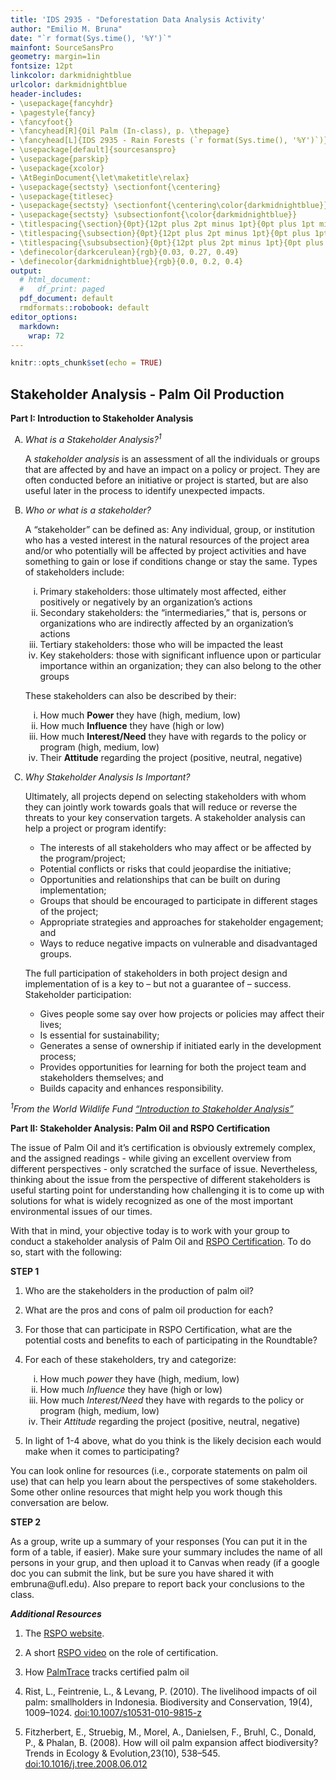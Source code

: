 ```yaml
---
title: 'IDS 2935 - "Deforestation Data Analysis Activity'
author: "Emilio M. Bruna"
date: "`r format(Sys.time(), '%Y')`"
mainfont: SourceSansPro
geometry: margin=1in
fontsize: 12pt
linkcolor: darkmidnightblue
urlcolor: darkmidnightblue
header-includes:
- \usepackage{fancyhdr}
- \pagestyle{fancy}
- \fancyfoot{}
- \fancyhead[R]{Oil Palm (In-class), p. \thepage}
- \fancyhead[L]{IDS 2935 - Rain Forests (`r format(Sys.time(), '%Y')`)}
- \usepackage[default]{sourcesanspro}
- \usepackage{parskip}
- \usepackage{xcolor}
- \AtBeginDocument{\let\maketitle\relax}
- \usepackage{sectsty} \sectionfont{\centering}
- \usepackage{titlesec}
- \usepackage{sectsty} \sectionfont{\centering\color{darkmidnightblue}}
- \usepackage{sectsty} \subsectionfont{\color{darkmidnightblue}}
- \titlespacing{\section}{0pt}{12pt plus 2pt minus 1pt}{0pt plus 1pt minus 1pt}
- \titlespacing{\subsection}{0pt}{12pt plus 2pt minus 1pt}{0pt plus 1pt minus 1pt}
- \titlespacing{\subsubsection}{0pt}{12pt plus 2pt minus 1pt}{0pt plus 1pt minus 1pt}
- \definecolor{darkcerulean}{rgb}{0.03, 0.27, 0.49}
- \definecolor{darkmidnightblue}{rgb}{0.0, 0.2, 0.4}
output:
  # html_document:
  #   df_print: paged
  pdf_document: default
  rmdformats::robobook: default
editor_options: 
  markdown: 
    wrap: 72
---
```


```r
knitr::opts_chunk$set(echo = TRUE)
```

## Stakeholder Analysis - Palm Oil Production

\vspace{0.3cm}

**Part I: Introduction to Stakeholder Analysis**

A) *What is a Stakeholder Analysis?^1^*

    A *stakeholder analysis* is an assessment of all the individuals or groups that are affected by and have an impact on a policy or project. They are often conducted before an initiative or project is started, but are also useful later in the process to identify unexpected impacts.

B) *Who or what is a stakeholder?*

    A “stakeholder” can be defined as: Any individual, group, or institution who has a vested interest in the natural resources of the project area and/or who potentially will be affected by project activities and have something to gain or lose if conditions change or stay the same. Types of stakeholders include:  

    i) Primary stakeholders: those ultimately most affected, either positively or negatively by an organization's actions
    ii) Secondary stakeholders: the "intermediaries," that is, persons or organizations who are indirectly affected by an organization's actions
    iii) Tertiary stakeholders: those who will be impacted the least
    iv) Key stakeholders: those with significant influence upon or particular importance within an organization; they can also belong to the other groups

    These stakeholders can also be described by their: 

    i) How much **Power** they have (high, medium, low)
    ii) How much **Influence** they have (high or low)
    iii) How much **Interest/Need** they have with regards to the policy or program (high, medium, low)
    iv) Their **Attitude** regarding the project (positive, neutral, negative)  
    

C) *Why Stakeholder Analysis Is Important?*

    Ultimately, all projects depend on selecting stakeholders with whom they can jointly work towards goals that will reduce or reverse the threats to your key conservation targets. A stakeholder analysis can help a project or program identify:

    * The interests of all stakeholders who may affect or be affected by the program/project;
    * Potential conflicts or risks that could jeopardise the initiative;
    * Opportunities and relationships that can be built on during implementation;
    * Groups that should be encouraged to participate in different stages of the project;
    * Appropriate strategies and approaches for stakeholder engagement; and
    * Ways to reduce negative impacts on vulnerable and disadvantaged groups.  
    
    

    The full participation of stakeholders in both project design and implementation of is a key to – but not a guarantee of – success. Stakeholder participation:  

    * Gives people some say over how projects or policies may affect their lives;
    * Is essential for sustainability;
    * Generates a sense of ownership if initiated early in the development process;
    * Provides opportunities for learning for both the project team and stakeholders themselves; and
    * Builds capacity and enhances responsibility. 

*^1^From the World Wildlife Fund ["Introduction to Stakeholder Analysis"](https://awsassets.panda.org/downloads/1_1_stakeholder_analysis_11_01_05.pdf)*


**Part II: Stakeholder Analysis: Palm Oil and RSPO Certification**

The issue of Palm Oil and it's certification is obviously extremely complex, and the assigned readings - while giving an excellent overview from different perspectives - only scratched the surface of issue. Nevertheless, thinking about the issue from the perspective of different stakeholders is useful starting point for understanding how challenging it is to come up with solutions for what is widely recognized as one of the most important environmental issues of our times.

With that in mind, your objective today is to work with your group to conduct a stakeholder analysis of Palm Oil and [RSPO Certification](https://rspo.org/certification). To do so, start with the following:

**STEP 1**

1) Who are the stakeholders in the production of palm oil?
2) What are the pros and cons of palm oil production for each?
3) For those that can participate in RSPO Certification, what are the potential costs and benefits to each of participating in the Roundtable?
4) For each of these stakeholders, try and categorize: 

    i) How much *power* they have (high, medium, low)
    ii) How much *Influence* they have (high or low)
    iii) How much *Interest/Need* they have with regards to the policy or program (high, medium, low)
    iv) Their *Attitude* regarding the project (positive, neutral, negative)  
    

4) In light of 1-4 above, what do you think is the likely decision each would make when it comes to participating?

You can look online for resources (i.e., corporate statements on palm oil use) that can help you learn about the perspectives of some stakeholders. Some other online resources that might help you work though this conversation are below.

**STEP 2**

As a group, write up a summary of your responses (You can put it in the form of a table, if easier). Make sure your summary includes the name of all persons in your grup, and then upload it to Canvas when ready (if a google doc you can submit the link, but be sure you have shared it with embruna@ufl.edu). Also prepare to report back your conclusions to the class. 



**_Additional Resources_**

1) The [RSPO website](https://rspo.org/certification).

2) A short [RSPO video](https://www.youtube.com/watch?v=QrXFHjElsY4) on the role of certification.

3) How [PalmTrace](https://www.youtube.com/watch?v=QrXFHjElsY4) tracks certified palm oil 

4) Rist, L., Feintrenie, L., & Levang, P. (2010). The livelihood impacts of oil palm: smallholders in Indonesia. Biodiversity and Conservation, 19(4), 1009–1024. [doi:10.1007/s10531-010-9815-z](https://link.springer.com/article/10.1007/s10531-010-9815-z)

5) Fitzherbert, E., Struebig, M., Morel, A., Danielsen, F., Bruhl, C., Donald, P., & Phalan, B. (2008). How will oil palm expansion affect biodiversity? Trends in Ecology & Evolution,23(10), 538–545. [doi:10.1016/j.tree.2008.06.012](https://www.sciencedirect.com/science/article/pii/S0169534708002528)

<!-- American Consumer -->
<!-- Indo Agricultural Services Workers -->
<!-- Smallholder -->

<!--     Imagine you are an Indonesian farmer. You grew up in rural Kalimantan in a village called Sungai Pasir. For years, you grew rice, but five years ago you were introduced to palm oil.  -->
<!--     You currently own two hectares of land that cultivate palm oil, and you are looking to expand to four hectares within the next three years. Palm oil’s year-round yield is more consistent than that of rice, and it requires much less labor to maintain the plantation. You now have more free time because palm oil is less labor intensive, and this time has allowed you to pursue other projects and jobs while still thriving economically. Since investing in palm oil, you have been able to send your daughter and son to a university on Java, Indonesia. -->
<!--     You are now considering becoming RSPO sustainable certified, and you’ve been invited to share your expertise and concerns at a forum hosted by the Roundtable on Sustainable Palm Oil (RSPO). There you will meet with various stakeholders from the palm oil industry, and discuss the best path forward for the commodity. -->


<!-- Conservationist -->

<!--     Imagine that, after taking this class and graduating from UF, you are employed as a conservation scientist by Orangutan Foundation International (OFI). In addition to helping with the rehabilitation of orangutans confiscated from the illegal pet trade, you conduct field research and monitor the remaining population of wild Sumatran orangutans. You have dedicated several years to orangutan conservation efforts, and you hope to save a species on the brink of extinction.  -->
<!--     Given the strong correlation between habitat area and population size, the clearing of forests for agricultural development poses a serious threat to the survival of the orangutan. It’s no secret that the development of palm oil plantations has resulted in the loss of forested land area, but many deny, are unaware of, or are unconcerned by the extent of the deforestation and its subsequent effects on biodiversity, specifically on orangutan populations. -->
<!--     You’ve been invited to share your expertise and concerns at a forum hosted by the Roundtable on Sustainable Palm Oil (RSPO). There you will meet with various stakeholders from the palm oil industry, and discuss the best path forward for the commodity. -->

<!-- Readings: -->
<!-- Fitzherbert, E., Struebig, M., Morel, A., Danielsen, F., Bruhl, C., Donald, P., & Phalan, B. (2008). How will oil palm expansion affect biodiversity? Trends in Ecology & Evolution,23(10), 538–545. doi:10.1016/j.tree.2008.06.012 -->

<!-- 3) Member of Indonesia’s Ministry of Environment and Forestry -->
<!-- Imagine you are a Direktur Jenderal within Indonesia’s Ministry of Environment and Forestry (MoEF). You grew up in the city of Medan on the island of Sumatra, not far from an area now dominated by palm oil plantations. After studying Land Use and Rural Development in the Netherlands, you returned home to help Indonesia manage its growing agricultural sector, eventually working your way up to your current position. -->
<!-- You are responsible for overseeing all federal forest conservation efforts within Indonesia. The boom in palm oil production has made your job more difficult, to say the least, and you spend many of your days attempting to develop and implement effective conservation policies to combat rampant palm oil expansion. Due to MoEF’s budget constraints, this often means coordinating efforts with international NGOs and palm oil companies themselves. A few years ago, you helped introduce the Indonesian Sustainable Palm Oil Standard (ISPO)—a mandatory sustainability standard for all growers operating within Indonesia. The ISPO is similar to the RSPO, but critics say its criteria for certification are weaker, and that enforcing it is impossible without more government funding.  -->
<!-- You’ve been invited to share your expertise and concerns at a forum hosted by the Roundtable on Sustainable Palm Oil (RSPO). There you will meet with various stakeholders from the palm oil industry, and discuss the best path forward for the commodity. -->
<!-- Readings: -->
<!-- Hospes, O. (2014). Marking the success or end of global multi-stakeholder governance? The rise of national sustainability standards in Indonesia and Brazil for palm oil and soyJump to Edgenote. Agriculture and Human Values,31(3), 425–437. doi:10.1007/s10460-014-9511-9 -->


<!-- 4)  Representative of Large Palm Oil Company -->
<!-- You are a representative of a vegetable oil company called Voil. You have recently started adding palm oil into your vegetable oil mix. To get this palm oil, you have invested in two palm oil plantations in Indonesia. They are each thousands of hectares large in rural Borneo.  -->
<!-- Using palm oil has made your vegetable oil cheaper, and because of this price decrease, demand for your product is higher. Many of your customers are Americans, Europeans, or those from other areas where RSPO-sustainable palm oil is the only accepted palm oil. In these areas, the customers will stop buying your oil if they hear that you are linked to deforestation or other environmental degradation. Without becoming RSPO certified, you could still sell your oil in the local market, but to ensure access to these foreign markets you decided to get your two palm plantations RSPO sustainable certified.  -->

<!-- Recently, you’ve been invited to share your expertise and concerns at a forum hosted by the Roundtable on Sustainable Palm Oil (RSPO). There you will meet with various stakeholders from the palm oil industry, and discuss the best path forward for the commodity. -->
<!-- Readings: -->
<!-- Nikoloyuk, J., Burns, T. R., & Man, R. D. (2010). The promise and limitations of partnered governance: the case of sustainable palm oilJump to Edgenote. Corporate Governance: The international journal of business in society,10(1), 59-72. doi:10.1108/14720701011021111 -->

<!-- (Peimary advantages of palm oil  -->
<!-- Uses  -->
<!-- Alternatives  -->
<!-- Is it worth it  -->
<!-- Wjat if i told yiñou it was landsparing?  -->

<!-- What stories mire  -->
<!-- Compelling - loss of forest, orang, or story of the person?  -->
<!-- ) -->



